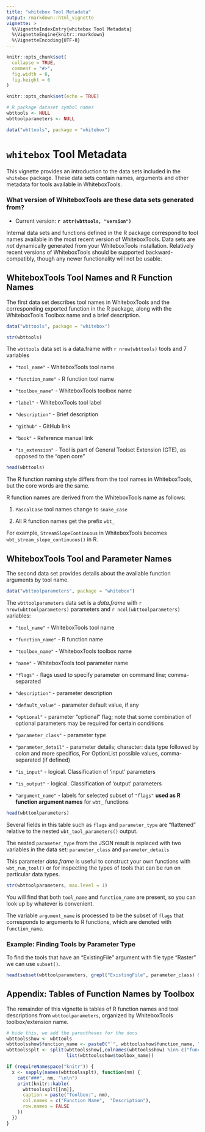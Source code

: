 ```yaml
---
title: "whitebox Tool Metadata"
output: rmarkdown::html_vignette
vignette: >
  %\VignetteIndexEntry{whitebox Tool Metadata}
  %\VignetteEngine{knitr::rmarkdown}
  %\VignetteEncoding{UTF-8}
---
```


```r
knitr::opts_chunk$set(
  collapse = TRUE,
  comment = "#>",
  fig.width = 6,
  fig.height = 6 
)
```

```r
knitr::opts_chunk$set(echo = TRUE)

# R package dataset symbol names
wbttools <- NULL
wbttoolparameters <- NULL

data("wbttools", package = "whitebox")
```

# `whitebox` Tool Metadata

This vignette provides an introduction to the data sets included in the `whitebox` package. These data sets contain names, arguments and other metadata for tools available in WhiteboxTools.

### What version of WhiteboxTools are these data sets generated from?

 - Current version: **`r attr(wbttools, "version")`**

Internal data sets and functions defined in the R package correspond to tool names available in the most recent version of WhiteboxTools. Data sets are _not_ dynamically generated from your WhiteboxTools installation. Relatively recent versions of WhiteboxTools should be supported backward-compatibly, though any newer functionality will not be usable.

## WhiteboxTools Tool Names and R Function Names

The first data set describes tool names in WhiteboxTools and the corresponding exported function in the R package, along with the WhiteboxTools Toolbox name and a brief description.

```r
data("wbttools", package = "whitebox")

str(wbttools)
```

The `wbttools` data set is a data.frame with `r nrow(wbttools)` tools and 7 variables

 - `"tool_name"` - WhiteboxTools tool name
 
 - `"function_name"` - R function tool name

 - `"toolbox_name"` - WhiteboxTools toolbox name

 - `"label"` - WhiteboxTools tool label

 - `"description"` - Brief description

 - `"github"` - GitHub link
 
 - `"book"` - Reference manual link
 
 - `"is_extension"` - Tool is part of General Toolset Extension (GTE), as opposed to the "open core"

```r
head(wbttools)
```

The R function naming style differs from the tool names in WhiteboxTools, but the core words are the same.

R function names are derived from the WhiteboxTools name as follows:

 1. `PascalCase` tool names change to `snake_case`
 
 2. All R function names get the prefix `wbt_`
 
For example, `StreamSlopeContinuous` in WhiteboxTools becomes `wbt_stream_slope_continuous()` in R.
 
## WhiteboxTools Tool and Parameter Names

The second data set provides details about the available function arguments by tool name. 

```r
data("wbttoolparameters", package = "whitebox")
```

The `wbttoolparameters` data set is a _data.frame_ with `r nrow(wbttoolparameters)` parameters and `r ncol(wbttoolparameters)` variables:

 - `"tool_name"` - WhiteboxTools tool name
 
 - `"function_name"` - R function name
 
 - `"toolbox_name"` - WhiteboxTools toolbox name
 
 - `"name"` - WhiteboxTools tool parameter name
 
 - `"flags"` - flags used to specify parameter on command line; comma-separated
 
 - `"description"` - parameter description
 
 - `"default_value"` - parameter default value, if any
 
 - `"optional"` - parameter "optional" flag; note that some combination of optional parameters may be required for certain conditions
 
 - `"parameter_class"` - parameter type
 
 - `"parameter_detail"` - parameter details; character: data type followed by colon and more specifics, For OptionList possible values, comma-separated (if defined)

 - `"is_input"` - logical. Classification of 'input' parameters
 
 - `"is_output"` - logical. Classification of 'output' parameters
 
 - `"argument_name"` - labels for selected subset of `"flags"` **used as R function argument names** for `wbt_` functions

```r
head(wbttoolparameters)
```

Several fields in this table such as `flags` and `parameter_type` are "flattened" relative to the nested `wbt_tool_parameters()` output.

The nested `parameter_type` from the JSON result is replaced with two variables in the data set: `parameter_class` and `parameter_details`

This parameter _data.frame_ is useful to construct your own functions with `wbt_run_tool()` or for inspecting the types of tools that can be run on particular data types.

```r
str(wbttoolparameters, max.level = 1)
```

You will find that both `tool_name` and `function_name` are present, so you can look up by whatever is convenient. 

The variable `argument_name` is processed to be the subset of `flags` that corresponds to arguments to R functions, which are denoted with `function_name`.

### Example: Finding Tools by Parameter Type

To find the tools that have an "ExistingFile" argument with file type "Raster" we can use `subset()`.

```r
head(subset(wbttoolparameters, grepl("ExistingFile", parameter_class) & grepl("Raster", parameter_detail)))
```

## Appendix: Tables of Function Names by Toolbox

The remainder of this vignette is tables of R function names and tool descriptions from `wbttoolparameters`, organized by WhiteboxTools toolbox/extension name.

```r
# hide this, we add the parentheses for the docs
wbttoolsshow <- wbttools
wbttoolsshow$function_name <- paste0("`", wbttoolsshow$function_name, "()`")
wbttoolssplt <- split(wbttoolsshow[,colnames(wbttoolsshow) %in% c("function_name", "description")],
                      list(wbttoolsshow$toolbox_name))

if (requireNamespace("knitr")) {
  x <- sapply(names(wbttoolssplt), function(nm) {
    cat("###", nm, "\n\n")
    print(knitr::kable(
      wbttoolssplt[[nm]],
      caption = paste("Toolbox:", nm),
      col.names = c("Function Name",  "Description"),
      row.names = FALSE
    ))
  })
}
```
